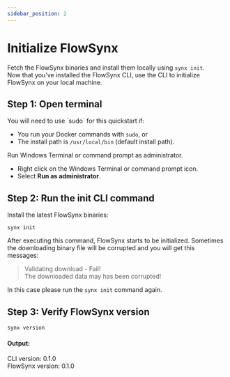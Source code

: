 ```yaml
---
sidebar_position: 2
---
```


# Initialize FlowSynx

Fetch the FlowSynx binaries and install them locally using `synx init`.  
Now that you’ve installed the FlowSynx CLI, use the CLI to initialize FlowSynx on your local machine.

## Step 1: Open terminal

<Tabs groupId="operating-systems">
  <TabItem value="linuxMacOs" label="Linux/MacOS">
  You will need to use `sudo` for this quickstart if:

  - You run your Docker commands with `sudo`, or
  - The install path is `/usr/local/bin` (default install path).
  </TabItem>
  <TabItem value="windows" label="Windows">
  Run Windows Terminal or command prompt as administrator.

  - Right click on the Windows Terminal or command prompt icon.
  - Select **Run as administrator**.
  </TabItem>
</Tabs>

## Step 2: Run the init CLI command
Install the latest FlowSynx binaries:
```
synx init
```

After executing this command, FlowSynx starts to be initialized. Sometimes the downloading binary file will be corrupted and you will get this messages:

 > Validating download - Fail!  
 > The downloaded data may has been corrupted!

In this case please run the `synx init` command again.

## Step 3: Verify FlowSynx version
```
synx version
```

#### Output:
CLI version: 0.1.0  
FlowSynx version: 0.1.0